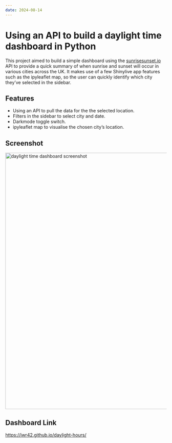 ```yaml
---
date: 2024-08-14
---
```


# Using an API to build a daylight time dashboard in Python

This project aimed to build a simple dashboard using the [sunrisesunset.io](https://sunrisesunset.io/api/) API to provide a quick summary of when sunrise and sunset will occur in various cities across the UK. It makes use of a few Shinylive app features such as the ipyleaflet map, so the user can quickly identify which city they've selected in the sidebar.

## Features

-   Using an API to pull the data for the the selected location.
-   Filters in the sidebar to select city and date.
-   Darkmode toggle switch.
-   ipyleaflet map to visualise the chosen city's location.

## Screenshot

<img src="screenshots/daylight-time.png" alt="daylight time dashboard screenshot" width="800"/>

## Dashboard Link

[https://jwr42.github.io/daylight-hours/](https://jwr42.github.io/daylight-hours/)